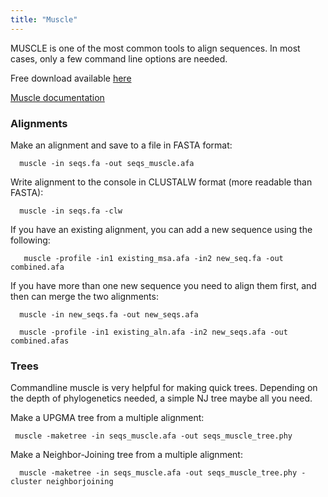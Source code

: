 ```yaml
---
title: "Muscle"
---
```



MUSCLE is one of the most common tools to align sequences. In most cases, only a few command line options are needed.

Free download available [here](https://www.drive5.com/muscle/manual/install.html)

<i class="fas fa-link"></i> [Muscle documentation](https://www.drive5.com/muscle/manual/)

### Alignments 
Make an alignment and save to a file in FASTA format:
```
  muscle -in seqs.fa -out seqs_muscle.afa
```

Write alignment to the console in CLUSTALW format (more readable than FASTA):
```
  muscle -in seqs.fa -clw
```

If you have an existing alignment, you can add a new sequence using the following:
```
   muscle -profile -in1 existing_msa.afa -in2 new_seq.fa -out combined.afa
```

If you have more than one new sequence you need to align them first, and then can merge the two alignments:
```
  muscle -in new_seqs.fa -out new_seqs.afa

  muscle -profile -in1 existing_aln.afa -in2 new_seqs.afa -out combined.afas
```

### Trees
Commandline muscle is very helpful for making quick trees. Depending on the depth of phylogenetics needed, a simple NJ tree maybe all you need.

Make a UPGMA tree from a multiple alignment:
```
 muscle -maketree -in seqs_muscle.afa -out seqs_muscle_tree.phy
```
Make a Neighbor-Joining tree from a multiple alignment:
```
  muscle -maketree -in seqs_muscle.afa -out seqs_muscle_tree.phy -cluster neighborjoining
```
